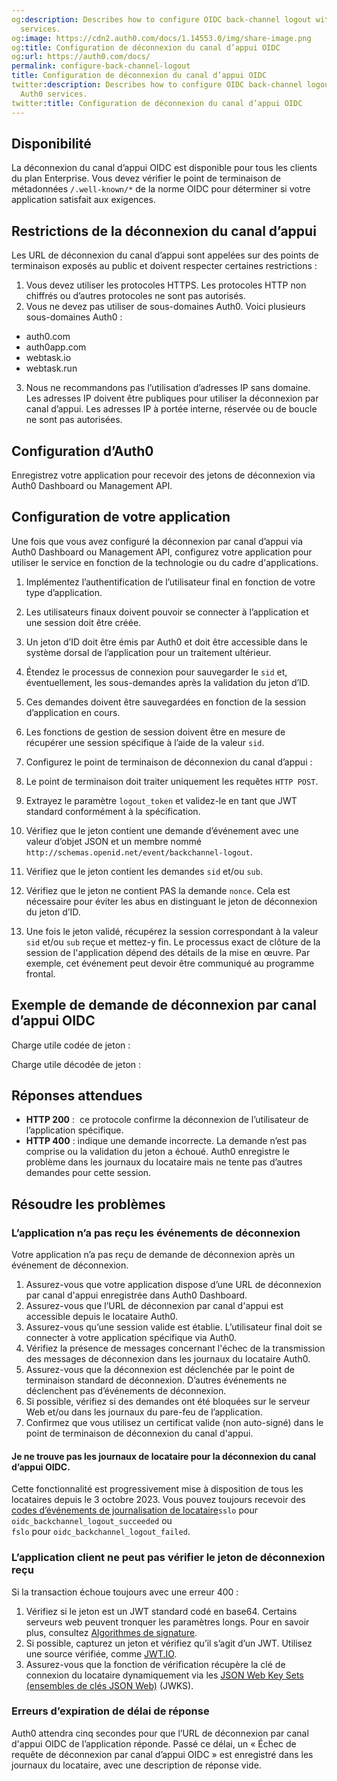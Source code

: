 ```yaml
---
og:description: Describes how to configure OIDC back-channel logout with your Auth0
  services.
og:image: https://cdn2.auth0.com/docs/1.14553.0/img/share-image.png
og:title: Configuration de déconnexion du canal d’appui OIDC
og:url: https://auth0.com/docs/
permalink: configure-back-channel-logout
title: Configuration de déconnexion du canal d’appui OIDC
twitter:description: Describes how to configure OIDC back-channel logout with your
  Auth0 services.
twitter:title: Configuration de déconnexion du canal d’appui OIDC
---
```


## Disponibilité

La déconnexion du canal d’appui OIDC est disponible pour tous les clients du plan Enterprise. Vous devez vérifier le point de terminaison de métadonnées `/.well-known/*` de la norme OIDC pour déterminer si votre application satisfait aux exigences.



## Restrictions de la déconnexion du canal d’appui

Les URL de déconnexion du canal d’appui sont appelées sur des points de terminaison exposés au public et doivent respecter certaines restrictions :

1. Vous devez utiliser les protocoles HTTPS. Les protocoles HTTP non chiffrés ou d’autres protocoles ne sont pas autorisés.
2. Vous ne devez pas utiliser de sous-domaines Auth0. Voici plusieurs sous-domaines Auth0 :

* auth0.com
* auth0app.com
* webtask.io
* webtask.run
3. Nous ne recommandons pas l’utilisation d’adresses IP sans domaine. Les adresses IP doivent être publiques pour utiliser la déconnexion par canal d’appui. Les adresses IP à portée interne, réservée ou de boucle ne sont pas autorisées.

## Configuration d’Auth0

Enregistrez votre application pour recevoir des jetons de déconnexion via Auth0 Dashboard ou Management API.



## Configuration de votre application

Une fois que vous avez configuré la déconnexion par canal d’appui via Auth0 Dashboard ou Management API, configurez votre application pour utiliser le service en fonction de la technologie ou du cadre d'applications.

1. Implémentez l’authentification de l’utilisateur final en fonction de votre type d’application.

1. Les utilisateurs finaux doivent pouvoir se connecter à l’application et une session doit être créée.
2. Un jeton d’ID doit être émis par Auth0 et doit être accessible dans le système dorsal de l’application pour un traitement ultérieur.
2. Étendez le processus de connexion pour sauvegarder le `sid` et, éventuellement, les sous-demandes après la validation du jeton d’ID.

1. Ces demandes doivent être sauvegardées en fonction de la session d’application en cours.
2. Les fonctions de gestion de session doivent être en mesure de récupérer une session spécifique à l’aide de la valeur `sid`.
3. Configurez le point de terminaison de déconnexion du canal d’appui :

1. Le point de terminaison doit traiter uniquement les requêtes `HTTP POST`.
2. Extrayez le paramètre `logout_token` et validez-le en tant que JWT standard conformément à la spécification.
3. Vérifiez que le jeton contient une demande d’événement avec une valeur d’objet JSON et un membre nommé `http://schemas.openid.net/event/backchannel-logout`.
4. Vérifiez que le jeton contient les demandes `sid` et/ou `sub`.
5. Vérifiez que le jeton ne contient PAS la demande `nonce`. Cela est nécessaire pour éviter les abus en distinguant le jeton de déconnexion du jeton d’ID.
6. Une fois le jeton validé, récupérez la session correspondant à la valeur `sid` et/ou `sub` reçue et mettez-y fin. Le processus exact de clôture de la session de l'application dépend des détails de la mise en œuvre. Par exemple, cet événement peut devoir être communiqué au programme frontal.

## Exemple de demande de déconnexion par canal d’appui OIDC

Charge utile codée de jeton :





Charge utile décodée de jeton :



## Réponses attendues

* **HTTP 200** :  ce protocole confirme la déconnexion de l’utilisateur de l’application spécifique.
* **HTTP 400** : indique une demande incorrecte. La demande n’est pas comprise ou la validation du jeton a échoué. Auth0 enregistre le problème dans les journaux du locataire mais ne tente pas d’autres demandes pour cette session.

## Résoudre les problèmes

### L’application n’a pas reçu les événements de déconnexion

Votre application n’a pas reçu de demande de déconnexion après un événement de déconnexion.

1. Assurez-vous que votre application dispose d’une URL de déconnexion par canal d'appui enregistrée dans Auth0 Dashboard.
2. Assurez-vous que l’URL de déconnexion par canal d'appui est accessible depuis le locataire Auth0.
3. Assurez-vous qu’une session valide est établie. L’utilisateur final doit se connecter à votre application spécifique via Auth0.
4. Vérifiez la présence de messages concernant l'échec de la transmission des messages de déconnexion dans les journaux du locataire Auth0.
5. Assurez-vous que la déconnexion est déclenchée par le point de terminaison standard de déconnexion. D’autres événements ne déclenchent pas d’événements de déconnexion.
6. Si possible, vérifiez si des demandes ont été bloquées sur le serveur Web et/ou dans les journaux du pare-feu de l’application.
7. Confirmez que vous utilisez un certificat valide (non auto-signé) dans le point de terminaison de déconnexion du canal d'appui.

#### Je ne trouve pas les journaux de locataire pour la déconnexion du canal d’appui OIDC.

Cette fonctionnalité est progressivement mise à disposition de tous les locataires depuis le 3 octobre 2023. Vous pouvez toujours recevoir des [codes d’événements de journalisation de locataire](/logs/log-event-type-codes)`sslo` pour `oidc_backchannel_logout_succeeded` ou `fslo` pour `oidc_backchannel_logout_failed`.

### L’application client ne peut pas vérifier le jeton de déconnexion reçu

Si la transaction échoue toujours avec une erreur 400 :

1. Vérifiez si le jeton est un JWT standard codé en base64. Certains serveurs web peuvent tronquer les paramètres longs. Pour en savoir plus, consultez [Algorithmes de signature](/applications/signing-algorithms).
2. Si possible, capturez un jeton et vérifiez qu’il s’agit d’un JWT. Utilisez une source vérifiée, comme [JWT.IO](http://jwt.io).
3. Assurez-vous que la fonction de vérification récupère la clé de connexion du locataire dynamiquement via les [JSON Web Key Sets (ensembles de clés JSON Web)](/security/tokens/json-web-tokens/json-web-key-sets) (JWKS).

### Erreurs d’expiration de délai de réponse

Auth0 attendra cinq secondes pour que l’URL de déconnexion par canal d'appui OIDC de l’application réponde. Passé ce délai, un « Échec de requête de déconnexion par canal d’appui OIDC » est enregistré dans les journaux du locataire, avec une description de réponse vide.